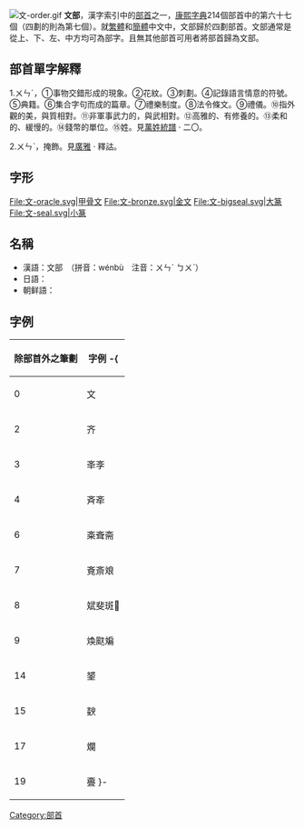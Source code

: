 [[File:文-order.gif|thumb]]
'''文部'''，漢字索引中的[[部首|部首]]之一，[[康熙字典|康熙字典]]214個部首中的第六十七個（四劃的則為第七個）。就[[繁體|繁體]]和[[簡體|簡體]]中文中，文部歸於四劃部首。文部通常是從上、下、左、中方均可為部字。且無其他部首可用者將部首歸為文部。

== 部首單字解釋 ==

1.ㄨㄣˊ，①事物交錯形成的現象。②花紋。③刺劃。④記錄語言情意的符號。⑤典籍。⑥集合字句而成的篇章。⑦禮樂制度。⑧法令條文。⑨禮儀。⑩指外觀的美，與質相對。⑪非軍事武力的，與武相對。⑫高雅的、有修養的。⑬柔和的、緩慢的。⑭錢幣的單位。⑮姓。見[[萬姓統譜|萬姓統譜]] · 二〇。

2.ㄨㄣˋ，掩飾。見[[廣雅_(辭典)|廣雅]] · 釋詁。

== 字形 ==
<gallery>
File:文-oracle.svg|甲骨文
File:文-bronze.svg|金文
File:文-bigseal.svg|大篆
File:文-seal.svg|小篆
</gallery>

==名稱==
* 漢語：文部　（拼音：wénbù　注音：ㄨㄣˊ ㄅㄨˋ）
* 日語：{{lang|ja|文部　（ぶんぶ）}}
* 朝鲜語：{{lang|ko|문부(文部)}}

==字例==
{| border="1" cellpadding="3" cellspacing="0" style="border-collapse: collapse;text-align:left;"
! 除部首外之筆劃 !! 字例
-{
|----
| 0 || 文
|----
| 2 || 齐
|----
| 3 || 㪯斈
|----
| 4 || 斉𣁄
|----
| 6 || 㪰斊斋
|----
| 7 || 斍斎斏
|----
| 8 || 斌斐斑𣁔
|----
| 9 || 㪱𩖰斒
|----
| 14 || 𣁦
|----
| 15 || 斔
|----
| 17 || 斕
|----
| 19 || 斖
}-
|}

{{康熙部首}}
{{lang-stub}}
[[Category:部首|Category:部首]]